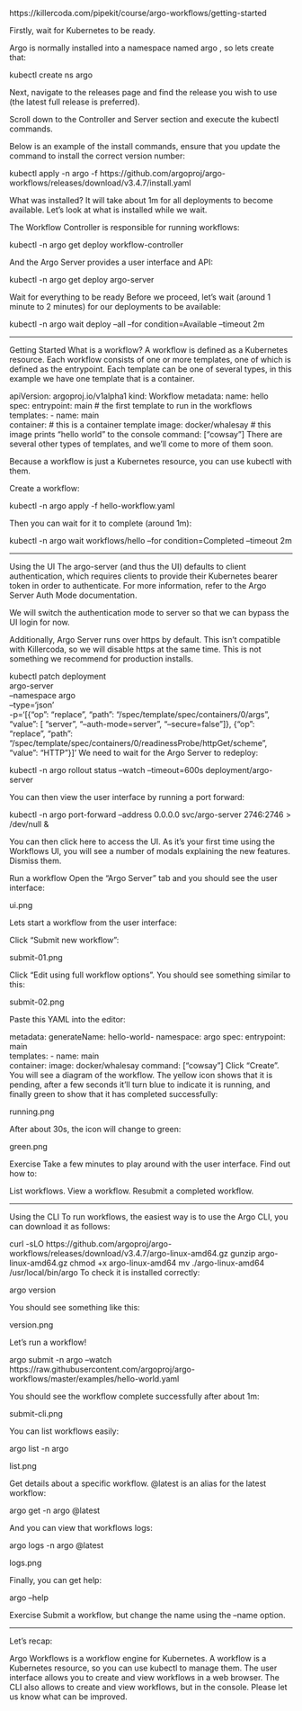 https://killercoda.com/pipekit/course/argo-workflows/getting-started


Firstly, wait for Kubernetes to be ready.

Argo is normally installed into a namespace named argo , so lets create that:

kubectl create ns argo

Next, navigate to the releases page and find the release you wish to use (the latest full release is preferred).

Scroll down to the Controller and Server section and execute the kubectl commands.

Below is an example of the install commands, ensure that you update the command to install the correct version number:

kubectl apply -n argo -f https://github.com/argoproj/argo-workflows/releases/download/v3.4.7/install.yaml

What was installed?
It will take about 1m for all deployments to become available. Let's look at what is installed while we wait.

The Workflow Controller is responsible for running workflows:

kubectl -n argo get deploy workflow-controller

And the Argo Server provides a user interface and API:

kubectl -n argo get deploy argo-server

Wait for everything to be ready
Before we proceed, let's wait (around 1 minute to 2 minutes) for our deployments to be available:

kubectl -n argo wait deploy --all --for condition=Available --timeout 2m  


-------


Getting Started
What is a workflow?
A workflow is defined as a Kubernetes resource. Each workflow consists of one or more templates, one of which is defined as the entrypoint. Each template can be one of several types, in this example we have one template that is a container.

apiVersion: argoproj.io/v1alpha1
kind: Workflow
metadata:
  name: hello  
spec:
  entrypoint: main # the first template to run in the workflows        
  templates:
  - name: main           
    container: # this is a container template
      image: docker/whalesay # this image prints "hello world" to the console
      command: ["cowsay"]
There are several other types of templates, and we'll come to more of them soon.

Because a workflow is just a Kubernetes resource, you can use kubectl with them.

Create a workflow:

kubectl -n argo apply -f hello-workflow.yaml

Then you can wait for it to complete (around 1m):

kubectl -n argo wait workflows/hello --for condition=Completed --timeout 2m

------

Using the UI
The argo-server (and thus the UI) defaults to client authentication, which requires clients to provide their Kubernetes bearer token in order to authenticate. For more information, refer to the Argo Server Auth Mode documentation.

We will switch the authentication mode to server so that we can bypass the UI login for now.

Additionally, Argo Server runs over https by default. This isn't compatible with Killercoda, so we will disable https at the same time. This is not something we recommend for production installs.

kubectl patch deployment \
  argo-server \
  --namespace argo \
  --type='json' \
  -p='[{"op": "replace", "path": "/spec/template/spec/containers/0/args", "value": [
  "server",
  "--auth-mode=server",
  "--secure=false"
]},
{"op": "replace", "path": "/spec/template/spec/containers/0/readinessProbe/httpGet/scheme", "value": "HTTP"}
]'
We need to wait for the Argo Server to redeploy:

kubectl -n argo rollout status --watch --timeout=600s deployment/argo-server

You can then view the user interface by running a port forward:

kubectl -n argo port-forward --address 0.0.0.0 svc/argo-server 2746:2746 > /dev/null &

You can then click here to access the UI. As it's your first time using the Workflows UI, you will see a number of modals explaining the new features. Dismiss them.

Run a workflow
Open the "Argo Server" tab and you should see the user interface:

ui.png

Lets start a workflow from the user interface:

Click "Submit new workflow":

submit-01.png

Click "Edit using full workflow options". You should see something similar to this:

submit-02.png

Paste this YAML into the editor:

metadata:
  generateName: hello-world-
  namespace: argo
spec:
  entrypoint: main        
  templates:
  - name: main           
    container:
      image: docker/whalesay
      command: ["cowsay"]
Click "Create". You will see a diagram of the workflow. The yellow icon shows that it is pending, after a few seconds it'll turn blue to indicate it is running, and finally green to show that it has completed successfully:

running.png

After about 30s, the icon will change to green:

green.png

Exercise
Take a few minutes to play around with the user interface. Find out how to:

List workflows.
View a workflow.
Resubmit a completed workflow.

---

Using the CLI
To run workflows, the easiest way is to use the Argo CLI, you can download it as follows:

curl -sLO https://github.com/argoproj/argo-workflows/releases/download/v3.4.7/argo-linux-amd64.gz
gunzip argo-linux-amd64.gz
chmod +x argo-linux-amd64
mv ./argo-linux-amd64 /usr/local/bin/argo
To check it is installed correctly:

argo version

You should see something like this:

version.png

Let's run a workflow!

argo submit -n argo --watch https://raw.githubusercontent.com/argoproj/argo-workflows/master/examples/hello-world.yaml

You should see the workflow complete successfully after about 1m:

submit-cli.png

You can list workflows easily:

argo list -n argo

list.png

Get details about a specific workflow. @latest is an alias for the latest workflow:

argo get -n argo @latest

And you can view that workflows logs:

argo logs -n argo @latest

logs.png

Finally, you can get help:

argo --help

Exercise
Submit a workflow, but change the name using the --name option.



---

Let's recap:

Argo Workflows is a workflow engine for Kubernetes.
A workflow is a Kubernetes resource, so you can use kubectl to manage them.
The user interface allows you to create and view workflows in a web browser.
The CLI also allows to create and view workflows, but in the console.
Please let us know what can be improved.